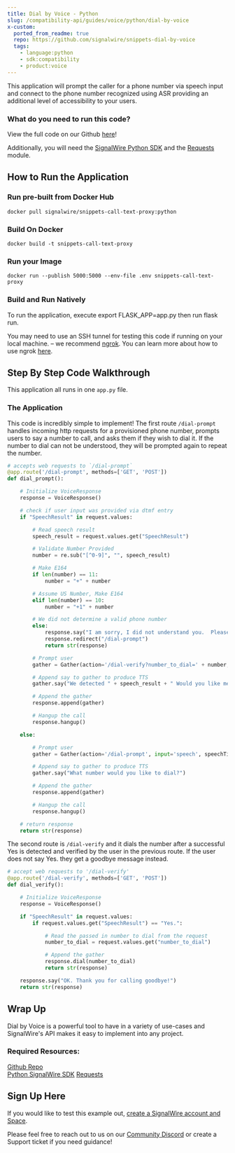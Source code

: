 ---
title: Dial by Voice - Python
slug: /compatibility-api/guides/voice/python/dial-by-voice
x-custom:
  ported_from_readme: true
  repo: https://github.com/signalwire/snippets-dial-by-voice
  tags:
    - language:python
    - sdk:compatibility
    - product:voice
---

This application will prompt the caller for a phone number via speech input and connect to the phone number recognized using ASR providing an additional level of accessibility to your users. 

### What do you need to run this code?

View the full code on our Github [here](https://github.com/signalwire/snippets-dial-by-voice)!

Additionally, you will need the [SignalWire Python SDK](/compatibility-api/sdks) and the [Requests](https://pypi.org/project/requests/) module.

How to Run the Application
--------------------------

### Run pre-built from Docker Hub

`docker pull signalwire/snippets-call-text-proxy:python`

### Build On Docker

`docker build -t snippets-call-text-proxy`

### Run your Image

`docker run --publish 5000:5000 --env-file .env snippets-call-text-proxy`

### Build and Run Natively

To run the application, execute export FLASK_APP=app.py then run flask run.

You may need to use an SSH tunnel for testing this code if running on your local machine. – we recommend [ngrok](https://ngrok.com/). You can learn more about how to use ngrok [here](/platform/basics/guides/technical-troubleshooting/how-to-test-webhooks-with-ngrok).

Step By Step Code Walkthrough
-----------------------------

This application all runs in one `app.py` file.

### The Application

This code is incredibly simple to implement! The first route `/dial-prompt` handles incoming http requests for a provisioned phone number, prompts users to say a number to call, and asks them if they wish to dial it.  If the number to dial can not be understood, they will be prompted again to repeat the number. 

```python
# accepts web requests to `/dial-prompt`
@app.route('/dial-prompt', methods=['GET', 'POST'])
def dial_prompt():

    # Initialize VoiceResponse
    response = VoiceResponse()

    # check if user input was provided via dtmf entry
    if "SpeechResult" in request.values:

        # Read speech result
        speech_result = request.values.get("SpeechResult")

        # Validate Number Provided
        number = re.sub("[^0-9]", "", speech_result)

        # Make E164
        if len(number) == 11:
            number = "+" + number

        # Assume US Number, Make E164
        elif len(number) == 10:
            number = "+1" + number

        # We did not determine a valid phone number
        else:
            response.say("I am sorry, I did not understand you.  Please try again.", voice="man")
            response.redirect("/dial-prompt")
            return str(response)

        # Prompt user
        gather = Gather(action='/dial-verify?number_to_dial=' + number, input='speech', speechTimeout="auto", timeout="10", method='GET')

        # Append say to gather to produce TTS
        gather.say("We detected " + speech_result + " Would you like me to connect you? ")

        # Append the gather
        response.append(gather)

        # Hangup the call
        response.hangup()

    else:

        # Prompt user
        gather = Gather(action='/dial-prompt', input='speech', speechTimeout="auto",  timeout="10", method='GET')

        # Append say to gather to produce TTS
        gather.say("What number would you like to dial?")

        # Append the gather 
        response.append(gather)

        # Hangup the call
        response.hangup()

    # return response
    return str(response)
```

The second route is `/dial-verify` and it dials the number after a successful Yes is detected and verified by the user in the previous route.  If the user does not say Yes. they get a goodbye message instead. 

```python
# accept web requests to '/dial-verify'
@app.route('/dial-verify', methods=['GET', 'POST'])
def dial_verify():

    # Initialize VoiceResponse
    response = VoiceResponse()

    if "SpeechResult" in request.values:
        if request.values.get("SpeechResult") == "Yes.":

            # Read the passed in number to dial from the request
            number_to_dial = request.values.get("number_to_dial")

            # Append the gather
            response.dial(number_to_dial)
            return str(response)

    response.say("OK. Thank you for calling goodbye!")
    return str(response)
```

Wrap Up
-------

Dial by Voice is a powerful tool to have in a variety of use-cases and SignalWire's API makes it easy to implement into any project.

### Required Resources:

[Github Repo](https://github.com/signalwire/snippets-dial-by-voice)  
[Python SignalWire SDK](/compatibility-api/sdks)
[Requests](https://pypi.org/project/requests/)

Sign Up Here
------------

If you would like to test this example out, [create a SignalWire account and Space](https://m.signalwire.com/signups/new?s=1).

Please feel free to reach out to us on our [Community Discord](https://discord.com/invite/F2WNYTNjuF) or create a Support ticket if you need guidance!
